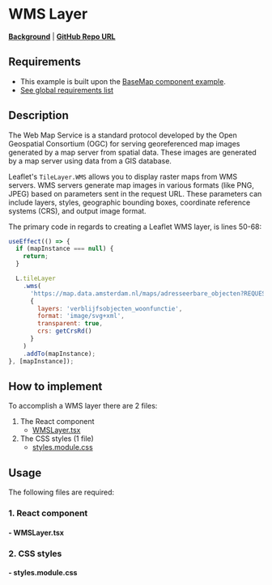 
<Meta of={WMSLayerStories} />

# WMS Layer

**[Background](../?path=/docs/leaflet-layers--docs#wms-web-map-service)** | **<a href="https://github.com/Amsterdam/ee-react-map-demos/tree/main/src/pages/WMSLayer" target="_blank">GitHub Repo URL</a>**

## Requirements

- This example is built upon the [BaseMap component example](../?path=/docs/react-baselayer--docs).
- [See global requirements list](../?path=/docs/global-requirements--docs)

## Description

The Web Map Service is a standard protocol developed by the Open Geospatial Consortium (OGC) for serving georeferenced map images generated by a map server from spatial data. These images are generated by a map server using data from a GIS database.

Leaflet's `TileLayer.WMS` allows you to display raster maps from WMS servers. WMS servers generate map images in various formats (like PNG, JPEG) based on parameters sent in the request URL. These parameters can include layers, styles, geographic bounding boxes, coordinate reference systems (CRS), and output image format.

The primary code in regards to creating a Leaflet WMS layer, is lines 50-68:

```js
useEffect(() => {
  if (mapInstance === null) {
    return;
  }

  L.tileLayer
    .wms(
      'https://map.data.amsterdam.nl/maps/adresseerbare_objecten?REQUEST=GetCapabilities&VERSION=1.1.0&SERVICE=wms',
      {
        layers: 'verblijfsobjecten_woonfunctie',
        format: 'image/svg+xml',
        transparent: true,
        crs: getCrsRd()
      }
    )
    .addTo(mapInstance);
}, [mapInstance]);
```

## How to implement

To accomplish a WMS layer there are 2 files:

1. The React component
   - [WMSLayer.tsx](#--wmslayertsx)
2. The CSS styles (1 file)
   - [styles.module.css](#--stylesmodulecss)

## Usage

The following files are required:

### 1. React component

#### - WMSLayer.tsx

<Source code={WMSLayer} />

### 2. CSS styles

#### - styles.module.css

<Source code={styles} />
